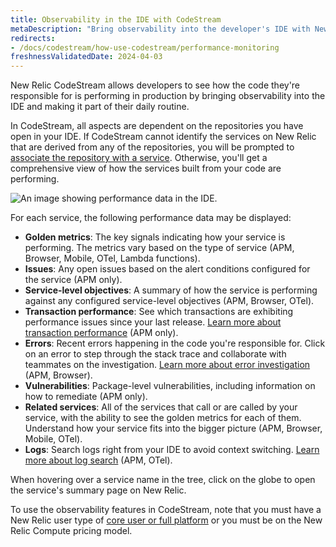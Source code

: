 ```yaml
---
title: Observability in the IDE with CodeStream
metaDescription: "Bring observability into the developer's IDE with New Relic CodeStream."
redirects:
- /docs/codestream/how-use-codestream/performance-monitoring
freshnessValidatedDate: 2024-04-03
---
```



New Relic CodeStream allows developers to see how the code they're responsible for is performing in production by bringing observability into the IDE and making it part of their daily routine. 

In CodeStream, all aspects are dependent on the repositories you have open in your IDE. If CodeStream cannot identify the services on New Relic that are derived from any of the repositories, you will be prompted to [associate the repository with a service](/docs/codestream/observability/repo-association). Otherwise, you'll get a comprehensive view of how the services built from your code are performing.

<img
  title="Performance data for your services"
  alt="An image showing performance data in the IDE."
  src={codestreamO11y}
/>

For each service, the following performance data may be displayed:

* <DoNotTranslate>**Golden metrics**</DoNotTranslate>: The key signals indicating how your service is performing. The metrics vary based on the type of service (APM, Browser, Mobile, OTel, Lambda functions).
* <DoNotTranslate>**Issues**</DoNotTranslate>: Any open issues based on the alert conditions configured for the service (APM only). 
* <DoNotTranslate>**Service-level objectives**</DoNotTranslate>: A summary of how the service is performing against any configured service-level objectives (APM, Browser, OTel).
* <DoNotTranslate>**Transaction performance**</DoNotTranslate>: See which transactions are exhibiting performance issues since your last release. [Learn more about transaction performance](/docs/codestream/observability/transactions) (APM only).
* <DoNotTranslate>**Errors**</DoNotTranslate>: Recent errors happening in the code you're responsible for. Click on an error to step through the stack trace and collaborate with teammates on the investigation. [Learn more about error investigation](/docs/codestream/observability/error-investigation) (APM, Browser).
* <DoNotTranslate>**Vulnerabilities**</DoNotTranslate>: Package-level vulnerabilities, including information on how to remediate (APM only).
* <DoNotTranslate>**Related services**</DoNotTranslate>: All of the services that call or are called by your service, with the ability to see the golden metrics for each of them. Understand how your service fits into the bigger picture (APM, Browser, Mobile, OTel).
* <DoNotTranslate>**Logs**</DoNotTranslate>: Search logs right from your IDE to avoid context switching. [Learn more about log search](/docs/codestream/observability/log-search) (APM, OTel).

When hovering over a service name in the tree, click on the globe to open the service's summary page on New Relic.

To use the observability features in CodeStream, note that you must have a New Relic user type of [core user or full platform](/docs/accounts/accounts-billing/new-relic-one-user-management/user-type/#user-type-capabilities) or you must be on the New Relic Compute pricing model.